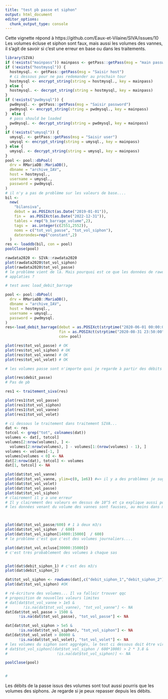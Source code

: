 ```yaml
---
title: "test pb passe et siphon"
output: html_document
editor_options: 
  chunk_output_type: console
---
```



Cette vignette répond à https://github.com/Eaux-et-Vilaine/SIVA/issues/10
Les volumes écluse et siphon sont faux, mais aussi les volumes des vannes,
il s'agit de savoir si c'est une erreur en base ou dans les traitements.

```r
library(SIVA)
if (!exists("mainpass")) mainpass <- getPass::getPass(msg = "main password")
if (!exists("hostmysql")) {
  hostmysql. <- getPass::getPass(msg = "Saisir host")
  # ci dessous pour ne pas redemander au prochain tour
  hostmysql <- encrypt_string(string = hostmysql., key = mainpass)
} else {
  hostmysql. <- decrypt_string(string = hostmysql, key = mainpass)
}
if (!exists("pwdmysql")) {
  pwdmysql. <- getPass::getPass(msg = "Saisir password")
  pwdmysql <- encrypt_string(string = pwdmysql., key = mainpass)
}  else {
  # pass should be loaded
  pwdmysql. <- decrypt_string(string = pwdmysql, key = mainpass)
}
if (!exists("umysql")) {
  umysql. <- getPass::getPass(msg = "Saisir user")
  umysql <- encrypt_string(string = umysql., key = mainpass)
} else {
  umysql. <- decrypt_string(string = umysql, key = mainpass)
}
pool <- pool::dbPool(
  drv = RMariaDB::MariaDB(),
  dbname = "archive_IAV",
  host = hostmysql.,
  username = umysql.,
  password = pwdmysql.
)
# il n'y a pas de problème sur les valeurs de base....
bil <-
  new(
    "bilansiva",
    debut = as.POSIXct(as.Date("2019-01-01")),
    fin =  as.POSIXct(as.Date("2022-12-31")),
    tables = rep("b_barrage_volume",2),
    tags =  as.integer(c(2551,2552)),
    noms = c("tot_vol_passe", "tot_vol_siphon"),
    daterondes=rep("constant",2)
  )
res <- loaddb(bil, con = pool)
poolClose(pool)
```
```r

rawdata2020 <- SIVA::rawdata2020
plot(rawdata2020$tot_vol_siphon)
plot(rawdata2020$tot_vol_passe)
# le problème vient de là. Mais pourquoi est ce que les données de rawdata2020 sont
# applaties ? 

# test avec load_debit_barrage

pool <- pool::dbPool(
  drv = RMariaDB::MariaDB(),
  dbname = "archive_IAV",
  host = hostmysql.,
  username = umysql.,
  password = pwdmysql.
)
res<-load_debit_barrage(debut = as.POSIXct(strptime("2020-06-01 00:00:00", format = "%Y-%m-%d %H:%M:%S")),
                        fin = as.POSIXct(strptime("2020-08-31 23:50:00", format = "%Y-%m-%d %H:%M:%S")),
                        con= pool)

plot(res$tot_vol_passe) # OK
plot(res$tot_vol_siphon) # OK
plot(res$tot_vol_vanne) # OK
plot(res$tot_vol_volet) # OK

# les volumes passe sont n'importe quoi je regarde à partir des débits

plot(res$debit_passe)
# Pas de pb

res1 <- traitement_siva(res)

plot(res1$tot_vol_passe)
plot(res1$tot_vol_siphon)
plot(res1$tot_vol_vanne)
plot(res1$tot_vol_volet)

# ci dessous le traitement dans traitement SIVA...
dat <- res
totcol <- grep("tot", colnames(dat))
volumes <- dat[, totcol]
volumes[2:nrow(volumes), ] <-
  volumes[2:nrow(volumes), ] - volumes[1:(nrow(volumes) - 1), ]
volumes <- volumes[-1, ]
volumes[volumes < 0] <- NA
dat[2:nrow(dat), totcol] <- volumes
dat[1, totcol] <- NA

plot(dat$tot_vol_vanne)
plot(dat$tot_vol_vanne, ylim=c(0, 1e6)) #=> il y a des problèmes je suggère pas de lim
plot(dat$tot_vol_volet)
plot(dat$tot_vol_passe)
plot(dat$tot_vol_siphon) 
# clairement il y a une erreur
# Il y clairement des valeurs en dessus de 10^5 et ça explique aussi pourquoi
# les données venant du volume des vannes sont fausses, au moins dans mes calculs.



plot(dat$tot_vol_passe/600) # 1 à deux m3/s
plot(dat$tot_vol_siphon  / 600)
plot(dat$tot_vol_siphon[14000:15000]  / 600)
# le problème c'est que c'est des volumes journaliers....

plot(dat$tot_vol_ecluse[30000:35000])
# c'est très probablement des volumes à chaque sas


plot(dat$debit_siphon_1) # c'est des m3/s
plot(dat$debit_siphon_2)

dat$tot_vol_siphon <- rowSums(dat[,c("debit_siphon_1","debit_siphon_2")]*600,na.rm=TRUE)
plot(dat$tot_vol_siphon) #OK

# ré-écriture des volumes... Il va falloir trouver qqc
# proposition de nouvelles valeurs limites
# dat[dat$tot_vol_vanne > 1e5 &
#       !is.na(dat$tot_vol_vanne), "tot_vol_vanne"] <- NA
dat[dat$tot_vol_passe > 1500 &
      !is.na(dat$tot_vol_passe), "tot_vol_passe"] <- NA

dat[dat$tot_vol_siphon > 5e5 &
      !is.na(dat$tot_vol_siphon), "tot_vol_siphon"] <- NA
dat[dat$tot_vol_volet > 80000 &
      !is.na(dat$tot_vol_volet), "tot_vol_volet"] <- NA
# les volumes du siphon sont aggrégés, le test ci dessous doit être viré.
# dat$tot_vol_siphon[(dat$tot_vol_siphon / 600*1000) > 2 * 3.8 &
#                      !is.na(dat$tot_vol_siphon)] <- NA

poolClose(pool)


# 

```

Les débits de la passe issus des volumes sont tout aussi pourris que les
volumes des siphons.
Je regarde si je peux repasser depuis les débits.

